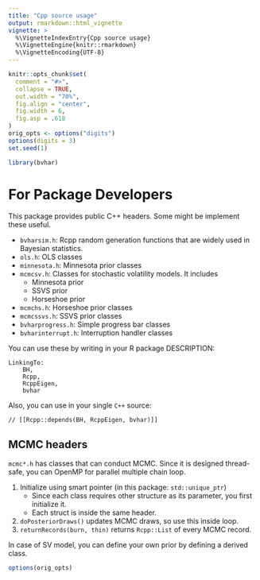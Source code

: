 ```yaml
---
title: "Cpp source usage"
output: rmarkdown::html_vignette
vignette: >
  %\VignetteIndexEntry{Cpp source usage}
  %\VignetteEngine{knitr::rmarkdown}
  %\VignetteEncoding{UTF-8}
---
```


```r
knitr::opts_chunk$set(
  comment = "#>",
  collapse = TRUE,
  out.width = "70%",
  fig.align = "center",
  fig.width = 6,
  fig.asp = .618
)
orig_opts <- options("digits")
options(digits = 3)
set.seed(1)
```

```r
library(bvhar)
```

# For Package Developers

This package provides public C++ headers. Some might be implement these useful.

- `bvharsim.h`: Rcpp random generation functions that are widely used in Bayesian statistics.
- `ols.h`: OLS classes
- `minnesota.h`: Minnesota prior classes
- `mcmcsv.h`: Classes for stochastic volatility models. It includes
    - Minnesota prior
    - SSVS prior
    - Horseshoe prior
- `mcmchs.h`: Horseshoe prior classes
- `mcmcssvs.h`: SSVS prior classes
- `bvharprogress.h`: Simple progress bar classes
- `bvharinterrupt.h`: Interruption handler classes

You can use these by writing in your R package DESCRIPTION:

```
LinkingTo: 
    BH,
    Rcpp,
    RcppEigen,
    bvhar
```

Also, you can use in your single `C++` source:

```
// [[Rcpp::depends(BH, RcppEigen, bvhar)]]
```

## MCMC headers

`mcmc*.h` has classes that can conduct MCMC.
Since it is designed thread-safe, you can OpenMP for parallel multiple chain loop.

1. Initialize using smart pointer (in this package: `std::unique_ptr`)
    - Since each class requires other structure as its parameter, you first initialize it.
    - Each struct is inside the same header.
2. `doPosteriorDraws()` updates MCMC draws, so use this inside loop.
3. `returnRecords(burn, thin)` returns `Rcpp::List` of every MCMC record.

In case of SV model, you can define your own prior by defining a derived class.

```r
options(orig_opts)
```
